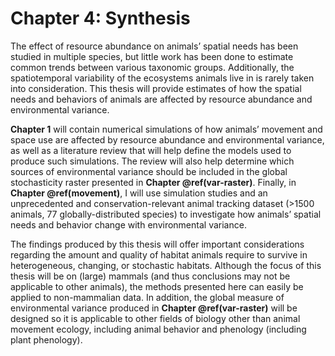 \newpage

# Chapter 4: Synthesis {#synthesis}

<!--
- why is this work important? 
- so what?
- now what?
-->

The effect of resource abundance on animals' spatial needs has been studied in multiple species, but little work has been done to estimate common trends between various taxonomic groups. Additionally, the spatiotemporal variability of the ecosystems animals live in is rarely taken into consideration. This thesis will provide estimates of how the spatial needs and behaviors of animals are affected by resource abundance and environmental variance.

**Chapter 1** will contain numerical simulations of how animals' movement and space use are affected by resource abundance and environmental variance, as well as a literature review that will help define the models used to produce such simulations. The review will also help determine which sources of environmental variance should be included in the global stochasticity raster presented in **Chapter \@ref(var-raster)**. Finally, in **Chapter \@ref(movement)**, I will use simulation studies and an unprecedented and conservation-relevant animal tracking dataset (>1500 animals, 77 globally-distributed species) to investigate how animals' spatial needs and behavior change with environmental variance.

The findings produced by this thesis will offer important considerations regarding the amount and quality of habitat animals require to survive in heterogeneous, changing, or stochastic habitats. Although the focus of this thesis will be on (large) mammals (and thus conclusions may not be applicable to other animals), the methods presented here can easily be applied to non-mammalian data. In addition, the global measure of environmental variance produced in **Chapter \@ref(var-raster)** will be designed so it is applicable to other fields of biology other than animal movement ecology, including animal behavior and phenology (including plant phenology).

<!-- Aim for ca. 1/2 a page on how you expect to tie everything together. -->

<!-- tie the foreword to the summary -->
